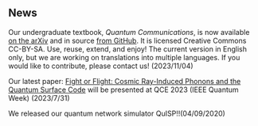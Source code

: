 ## News

Our undergraduate textbook, _Quantum Communications_, is now available [on the arXiv](https://arxiv.org/abs/2311.02367) and in source [from GitHub](https://github.com/sfc-aqua/Overview-of-Quantum-Communications-E). It is licensed Creative Commons CC-BY-SA. Use, reuse, extend, and enjoy! The current version in English only, but we are working on translations into multiple languages. If you would like to contribute, please contact us! (2023/11/04)

Our latest paper: [Fight or Flight: Cosmic Ray-Induced Phonons and the Quantum Surface Code](https://arxiv.org/abs/2307.16533) will be presented at QCE 2023 (IEEE Quantum Week) (2023/7/31)

We released our quantum network simulator QuISP!!(04/09/2020)
